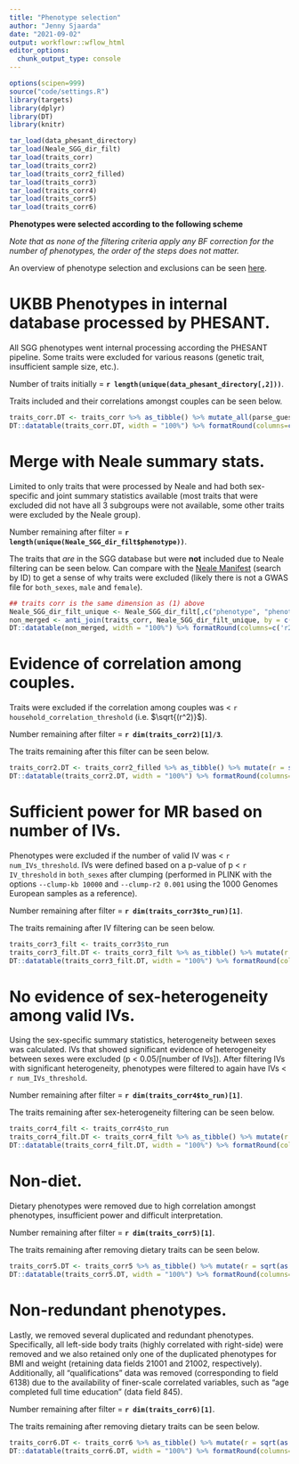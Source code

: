 ```yaml
---
title: "Phenotype selection"
author: "Jenny Sjaarda"
date: "2021-09-02"
output: workflowr::wflow_html
editor_options:
  chunk_output_type: console
---
```


```r

options(scipen=999)
source("code/settings.R")
library(targets)
library(dplyr)
library(DT)
library(knitr)

```

```r

tar_load(data_phesant_directory)
tar_load(Neale_SGG_dir_filt)
tar_load(traits_corr)
tar_load(traits_corr2)
tar_load(traits_corr2_filled)
tar_load(traits_corr3)
tar_load(traits_corr4)
tar_load(traits_corr5)
tar_load(traits_corr6)

```

**Phenotypes were selected according to the following scheme**

*Note that as none of the filtering criteria apply any BF correction for the number of phenotypes, the order of the steps does not matter.*

An overview of phenotype selection and exclusions can be seen [here](assets/phenotype_selection.png).

# UKBB Phenotypes in internal database processed by PHESANT.

All SGG phenotypes went internal processing according the PHESANT pipeline. Some traits were excluded for various reasons (genetic trait, insufficient sample size, etc.).

Number of traits initially = **`r length(unique(data_phesant_directory[,2]))`**.

Traits included and their correlations amongst couples can be seen below. 

```r

traits_corr.DT <- traits_corr %>% as_tibble() %>% mutate_all(parse_guess) %>% mutate(r = sqrt(r2))
DT::datatable(traits_corr.DT, width = "100%") %>% formatRound(columns=c('r2', 'r'), digits = 3)
```


# Merge with Neale summary stats. 

Limited to only traits that were processed by Neale and had both sex-specific and joint summary statistics available (most traits that were excluded did not have all 3 subgroups were not available, some other traits were excluded by the Neale group).

Number remaining after filter = **`r length(unique(Neale_SGG_dir_filt$phenotype))`**.

The traits that *are* in the SGG database but were **not** included due to Neale filtering can be seen below. Can compare with the [Neale Manifest](https://docs.google.com/spreadsheets/d/1kvPoupSzsSFBNSztMzl04xMoSC3Kcx3CrjVf4yBmESU/edit?ts=5b5f17db#gid=178908679) (search by ID) to get a sense of why traits were excluded (likely there is not a GWAS file for `both_sexes`, `male` and `female`).

```r

## traits corr is the same dimension as (1) above
Neale_SGG_dir_filt_unique <- Neale_SGG_dir_filt[,c("phenotype", "phenotype_sub", "sgg_phesant_name", "description", "SGG_available", "variable_type")] %>% unique()
non_merged <- anti_join(traits_corr, Neale_SGG_dir_filt_unique, by = c("ID"="sgg_phesant_name")) %>% as_tibble() %>% mutate_all(parse_guess) %>% mutate(r = sqrt(r2))
DT::datatable(non_merged, width = "100%") %>% formatRound(columns=c('r2', 'r'), digits = 3)

```

# Evidence of correlation among couples.

Traits were excluded if the correlation among couples was < `r household_correlation_threshold` (i.e. $\sqrt{(r^2)}$). 

Number remaining after filter = **`r dim(traits_corr2)[1]/3`**.

The traits remaining after this filter can be seen below. 

```r

traits_corr2.DT <- traits_corr2_filled %>% as_tibble() %>% mutate(r = sqrt(r2)) %>% dplyr::select(Neale_pheno_ID, description, variable_type, category, N_pairs, r2, r) %>% unique()
DT::datatable(traits_corr2.DT, width = "100%") %>% formatRound(columns=c('r2', 'r'), digits = 3)
```

# Sufficient power for MR based on number of IVs.

Phenotypes were excluded if the number of valid IV was < `r num_IVs_threshold`. IVs were defined based on a p-value of p < `r IV_threshold` in `both_sexes` after clumping (performed in PLINK with the options `--clump-kb 10000` and `--clump-r2 0.001` using the 1000 Genomes European samples as a reference).

Number remaining after filter = **`r dim(traits_corr3$to_run)[1]`**.

The traits remaining after IV filtering can be seen below. 

```r

traits_corr3_filt <- traits_corr3$to_run 
traits_corr3_filt.DT <- traits_corr3_filt %>% as_tibble() %>% mutate(r = sqrt(as.numeric(r2))) %>% dplyr::select(Neale_pheno_ID, description, variable_type, category, N_pairs, r2, r, num_IVs)
DT::datatable(traits_corr3_filt.DT, width = "100%") %>% formatRound(columns=c('r2', 'r'), digits = 3)
```

# No evidence of sex-heterogeneity among valid IVs.

Using the sex-specific summary statistics, heterogeneity between sexes was calculated. IVs that showed significant evidence of heterogeneity between sexes were excluded (p < 0.05/[number of IVs]). After filtering IVs with significant heterogeneity, phenotypes were filtered to again have IVs < `r num_IVs_threshold`.

Number remaining after filter = **`r dim(traits_corr4$to_run)[1]`**.

The traits remaining after sex-heterogeneity filtering can be seen below. 

```r

traits_corr4_filt <- traits_corr4$to_run 
traits_corr4_filt.DT <- traits_corr4_filt %>% as_tibble() %>% mutate(r = sqrt(as.numeric(r2))) %>% dplyr::select(Neale_pheno_ID, description, variable_type, category, N_pairs, r2, r, num_IVs, num_IVs_pass_het)
DT::datatable(traits_corr4_filt.DT, width = "100%") %>% formatRound(columns=c('r2', 'r'), digits = 3)
```

# Non-diet. 

Dietary phenotypes were removed due to high correlation amongst phenotypes, insufficient power and difficult interpretation.

Number remaining after filter = **`r dim(traits_corr5)[1]`**.

The traits remaining after removing dietary traits can be seen below. 

```r

traits_corr5.DT <- traits_corr5 %>% as_tibble() %>% mutate(r = sqrt(as.numeric(r2))) %>% dplyr::select(Neale_pheno_ID, description, variable_type, category, N_pairs, r2, r, num_IVs, num_IVs_pass_het)
DT::datatable(traits_corr5.DT, width = "100%") %>% formatRound(columns=c('r2', 'r'), digits = 3)

```

# Non-redundant phenotypes.

Lastly, we removed several duplicated and redundant phenotypes. Specifically, all left-side body traits (highly correlated with right-side) were removed and we also retained only one of the duplicated phenotypes for BMI and weight (retaining data fields 21001 and 21002, respectively). Additionally, all “qualifications” data was removed (corresponding to field 6138) due to the availability of finer-scale correlated variables, such as “age completed full time education” (data field 845). 

Number remaining after filter = **`r dim(traits_corr6)[1]`**.

The traits remaining after removing dietary traits can be seen below. 

```r

traits_corr6.DT <- traits_corr6 %>% as_tibble() %>% mutate(r = sqrt(as.numeric(r2))) %>% dplyr::select(Neale_pheno_ID, description, variable_type, category, N_pairs, r2, r, num_IVs, num_IVs_pass_het)
DT::datatable(traits_corr6.DT, width = "100%") %>% formatRound(columns=c('r2', 'r'), digits = 3)

```



